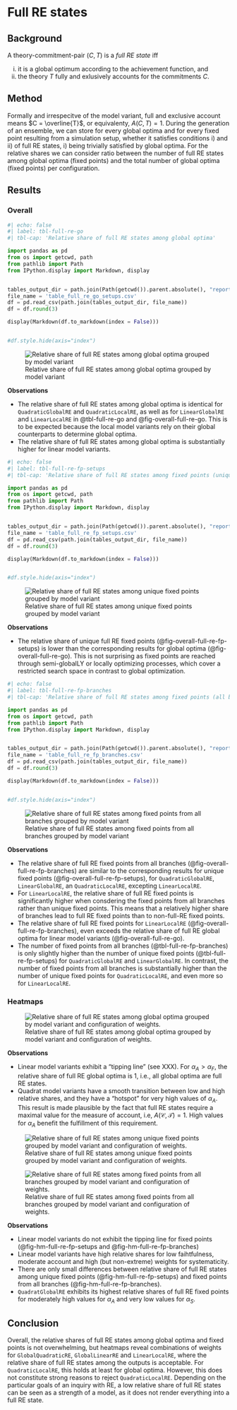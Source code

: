 # Full RE states {#sec-full-re-states}

## Background

A theory-commitment-pair $(C, T)$ is a *full RE state* iff 

i) it is a global optimum according to the achievement function, and 
ii) the theory $T$ fully and exlusively accounts for the commitments $C$.



## Method

Formally and irrespecitve of the model variant, full and exclusive account means $C = \overline{T}$, or equivalenty, $A(C, T) = 1$. During the generation of an ensemble, we can store for every global optima and for every fixed point resulting from a simulation setup, whether it satisfies conditions i) and ii) of full RE states, i) being trivially satisfied by global optima. For the relative shares we can consider ratio between the number of full RE states among global optima (fixed points) and the total number of global optima (fixed points) per configuration.

<!--Since (full) account plays a prominent role in the definition of an RE state, the corresponding weight $alpha_{A}$ in heatmaps.-->

## Results

### Overall

```python
#| echo: false
#| label: tbl-full-re-go
#| tbl-cap: 'Relative share of full RE states among global optima'

import pandas as pd
from os import getcwd, path
from pathlib import Path
from IPython.display import Markdown, display


tables_output_dir = path.join(Path(getcwd()).parent.absolute(), "report", "tables")
file_name = 'table_full_re_go_setups.csv'
df = pd.read_csv(path.join(tables_output_dir, file_name))
df = df.round(3)

display(Markdown(df.to_markdown(index = False)))


#df.style.hide(axis="index")  
```

![Relative share of full RE states among global optima grouped by model variant](figures/overall_full_re_go_setups){#fig-overall-full-re-go}

**Observations**

- The relative share of full RE states among global optima  is identical for `QuadraticGlobalRE` and `QuadraticLocalRE`, as well as for `LinearGlobalRE` and `LinearLocalRE` in @tbl-full-re-go and @fig-overall-full-re-go. This is to be expected because the local model variants rely on their global counterparts to determine global optima.
- The relative share of full RE states among global optima is substantially higher for linear model variants. 

```python
#| echo: false
#| label: tbl-full-re-fp-setups
#| tbl-cap: 'Relative share of full RE states among fixed points (unique)'

import pandas as pd
from os import getcwd, path
from pathlib import Path
from IPython.display import Markdown, display


tables_output_dir = path.join(Path(getcwd()).parent.absolute(), "report", "tables")
file_name = 'table_full_re_fp_setups.csv'
df = pd.read_csv(path.join(tables_output_dir, file_name))
df = df.round(3)

display(Markdown(df.to_markdown(index = False)))


#df.style.hide(axis="index")  
```

![Relative share of full RE states among unique fixed points grouped by model variant](figures/overall_full_re_fp_setups){#fig-overall-full-re-fp-setups}

**Observations**

- The relative share of unique full RE fixed points (@fig-overall-full-re-fp-setups) is lower than the corresponding results for global optima (@fig-overall-full-re-go). This is not surprising as fixed points are reached through semi-globalLY or locally optimizing processes, which cover a restricted search space in contrast to global optimization. 

```python
#| echo: false
#| label: tbl-full-re-fp-branches
#| tbl-cap: 'Relative share of full RE states among fixed points (all branches)'

import pandas as pd
from os import getcwd, path
from pathlib import Path
from IPython.display import Markdown, display


tables_output_dir = path.join(Path(getcwd()).parent.absolute(), "report", "tables")
file_name = 'table_full_re_fp_branches.csv'
df = pd.read_csv(path.join(tables_output_dir, file_name))
df = df.round(3)

display(Markdown(df.to_markdown(index = False)))


#df.style.hide(axis="index")  
```

![Relative share of full RE states among fixed points from all branches grouped by model variant](figures/overall_full_re_fp_branches){#fig-overall-full-re-fp-branches}

**Observations**

- The relative share of full RE fixed points from all branches (@fig-overall-full-re-fp-branches) are similar to the corresponding results for unique fixed points (@fig-overall-full-re-fp-setups), for `QuadraticGlobalRE`, `LinearGlobalRE`, an `QuadraticLocalRE`, excepting `LinearLocalRE`. 
- For `LinearLocalRE`, the relative share of full RE fixed points is significantly higher when consdering the fixed points from all branches rather than unique fixed points. This means that a relatively higher share of branches lead to full RE fixed points than to non-full-RE fixed points.
- The relative share of full RE fixed points for `LinearLocalRE` (@fig-overall-full-re-fp-branches), even exceeds the relative share of full RE global optima for linear model variants (@fig-overall-full-re-go).
- The number of fixed points from all branches (@tbl-full-re-fp-branches) is only slightly higher than the number of unique fixed points (@tbl-full-re-fp-setups) for `QuadraticGlobalRE` and `LinearGlobalRE`. In contrast, the number of fixed points from all branches is substantially higher than the number of unique fixed points for `QuadraticLocalRE`, and even more so for `LinearLocalRE`.

### Heatmaps

![Relative share of full RE states among global optima grouped by model variant and configuration of weights.](figures/rel_go_full_re_setups){#fig-hm-full-re-go}

**Observations**

- Linear model variants exhibit a "tipping line" (see XXX). For $\alpha_{A} > \alpha_{F}$, the relative share of full RE global optima is 1, i.e., all global optima are full RE states.
- Quadrat model variants have a smooth transition between low and high relative shares, and they have a "hotspot" for very high values of $\alpha_{A}$. This result is made plausible by the fact that full RE states require a maximal value for the measure of account, i.e, $A(\mathcal{C}, \mathcal{T}) = 1$. High values for $\alpha_{A}$ benefit the fulfillment of this requirement.



![Relative share of full RE states among unique fixed points grouped by model variant and configuration of weights.](figures/rel_fp_full_re_setups){#fig-hm-full-re-fp-setups}


![Relative share of full RE states among fixed points from all branches grouped by model variant and configuration of weights.](figures/rel_fp_full_re_branches){#fig-hm-full-re-fp-branches}

**Observations**

- Linear model variants do not exhibit the tipping line for fixed points (@fig-hm-full-re-fp-setups and @fig-hm-full-re-fp-branches)
- Linear model variants have high relative shares for low faihtfulness, moderate account and high (but non-extreme) weights for systematicity.
- There are only small differences between relative share of full RE states among unique fixed points (@fig-hm-full-re-fp-setups) and fixed points from all branches (@fig-hm-full-re-fp-branches).
- `QuadratGlobalRE` exhibits its highest relative shares of full RE fixed points for moderately high values for $\alpha_{A}$ and very low values for $\alpha_{S}$.


<!-- 
+ Reference to the analytical results:  (see [here](https://git.scc.kit.edu/debatelab/re-python/-/blob/master/projects/ensemble_study_02/documents/linear_models_tipping_line.md))
    + Perhaps we can put them into some kind of appendix? 
-->


## Conclusion

Overall, the relative shares of full RE states among global optima and fixed points is not overwhelming, but heatmaps reveal combinations of weights for `GlobalQuadraticRE`, `GlobalLinearRE` and `LinearLocalRE`, where the relative share of full RE states among the outputs is acceptable. For `QuadraticLocalRE`, this holds at least for global optima. However, this does not constitute strong reasons to reject `QuadraticLocalRE`. Depending on the particular goals of an inquiry with RE, a low relative share of full RE states can be seen as a strength of a model, as it does not render everything into a full RE state.
